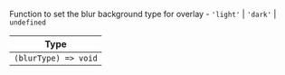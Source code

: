 Function to set the blur background type for overlay - `'light'` | `'dark'` | `undefined`

| Type |
| - |
| `(blurType) => void` |
